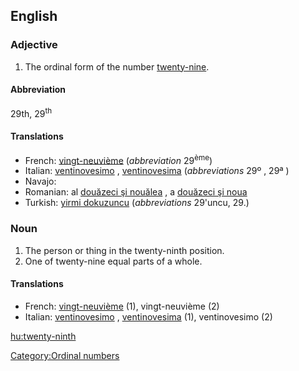 ==English==

===Adjective===
{{en-adj|-}}

# The ordinal form of the number [[twenty-nine]].

====Abbreviation====
29th, 29<sup>th</sup>

====Translations====

* French: [[vingt-neuvième]] (''abbreviation'' 29<sup>ème</sup>)
* Italian: [[ventinovesimo]] {{m}}, [[ventinovesima]] {{f}} (''abbreviations'' 29º {{m}}, 29ª {{f}})
* Navajo: {{tø|nv|naadįįnáhástʼéí góneʼ}}
* Romanian: al [[douăzeci şi nouălea]] {{m}}, a [[douăzeci şi noua]] {{f}}
* Turkish: [[yirmi dokuzuncu]] (''abbreviations'' 29'uncu, 29.)

===Noun===
{{en-noun}}

# The person or thing in the twenty-ninth position.
# One of twenty-nine equal parts of a whole.

====Translations====

* French: [[vingt-neuvième]] {{m|f}} (1), vingt-neuvième {{m}} (2)
* Italian: [[ventinovesimo]] {{m}}, [[ventinovesima]] {{f}} (1), ventinovesimo {{m}} (2)

[[Category:Ordinal numbers]]

[[hu:twenty-ninth]]